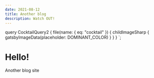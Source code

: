 ```yaml
---
date: 2021-08-12
title: Another blog
description: Watch OUT!
---
```



  query CocktailQuery2 {
    file(name: { eq: "cocktail" }) {
      childImageSharp {
        gatsbyImageData(placeholder: DOMINANT_COLOR)
      }
    }
  }
`;

# Hello!

<GatsbyImage image={getImage(props.data.file)} alt="moi" />

Another blog site
